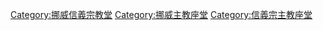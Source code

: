 [[Category:挪威信義宗教堂|Category:挪威信義宗教堂]]
[[Category:挪威主教座堂|Category:挪威主教座堂]]
[[Category:信義宗主教座堂|Category:信義宗主教座堂]]